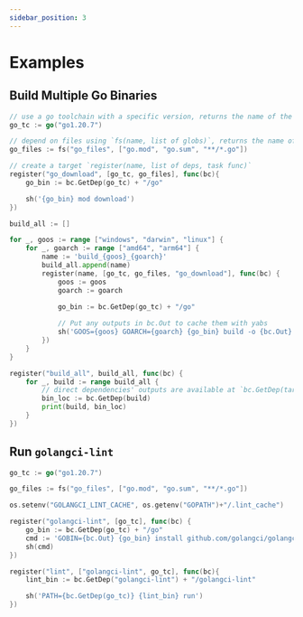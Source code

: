 ```yaml
---
sidebar_position: 3
---
```


# Examples

## Build Multiple Go Binaries

```go
// use a go toolchain with a specific version, returns the name of the target
go_tc := go("go1.20.7")

// depend on files using `fs(name, list of globs)`, returns the name of the target
go_files := fs("go_files", ["go.mod", "go.sum", "**/*.go"])

// create a target `register(name, list of deps, task func)`
register("go_download", [go_tc, go_files], func(bc){
    go_bin := bc.GetDep(go_tc) + "/go"

    sh('{go_bin} mod download')
})

build_all := []

for _, goos := range ["windows", "darwin", "linux"] {
    for _, goarch := range ["amd64", "arm64"] {
        name := 'build_{goos}_{goarch}'
        build_all.append(name)
        register(name, [go_tc, go_files, "go_download"], func(bc) {
            goos := goos
            goarch := goarch
            
            go_bin := bc.GetDep(go_tc) + "/go"

            // Put any outputs in bc.Out to cache them with yabs
            sh('GOOS={goos} GOARCH={goarch} {go_bin} build -o {bc.Out} .')
        })
    }
}

register("build_all", build_all, func(bc) {
    for _, build := range build_all {
        // direct dependencies' outputs are available at `bc.GetDep(target)`
        bin_loc := bc.GetDep(build)
        print(build, bin_loc)
    }
})
```

## Run `golangci-lint`

```go
go_tc := go("go1.20.7")

go_files := fs("go_files", ["go.mod", "go.sum", "**/*.go"])

os.setenv("GOLANGCI_LINT_CACHE", os.getenv("GOPATH")+"/.lint_cache")

register("golangci-lint", [go_tc], func(bc) {
    go_bin := bc.GetDep(go_tc) + "/go"
    cmd := 'GOBIN={bc.Out} {go_bin} install github.com/golangci/golangci-lint/cmd/golangci-lint@v1.54.0'
    sh(cmd)
})

register("lint", ["golangci-lint", go_tc], func(bc){
    lint_bin := bc.GetDep("golangci-lint") + "/golangci-lint"

    sh('PATH={bc.GetDep(go_tc)} {lint_bin} run')
})
```
